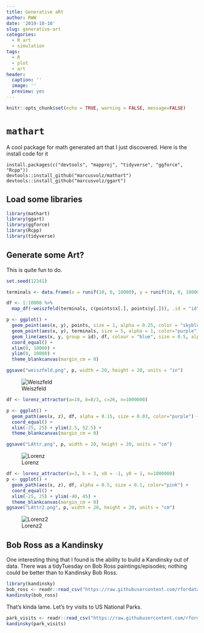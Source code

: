 ```yaml
---
title: Generative aRt
author: RWW
date: '2019-10-10'
slug: generative-art
categories:
  - R art
  - simulation
tags:
  - R
  - plot
  - art
header:
  caption: ''
  image: ''
  preview: yes
---
```


```r
knitr::opts_chunk$set(echo = TRUE, warning = FALSE, message=FALSE)
```

# `mathart`

A cool package for math generated art that I just discovered.  Here is the install code for it

```
install.packages(c("devtools", "mapproj", "tidyverse", "ggforce", "Rcpp"))
devtools::install_github("marcusvolz/mathart")
devtools::install_github("marcusvolz/ggart")
```

## Load some libraries

```r
library(mathart)
library(ggart)
library(ggforce)
library(Rcpp)
library(tidyverse)
```


## Generate some Art?

This is quite fun to do.

```r
set.seed(12341)

terminals <- data.frame(x = runif(10, 0, 10000), y = runif(10, 0, 10000))

df <- 1:10000 %>%
  map_df(~weiszfeld(terminals, c(points$x[.], points$y[.])), .id = "id")

p <- ggplot() +
  geom_point(aes(x, y), points, size = 1, alpha = 0.25, color = "skyblue") +
  geom_point(aes(x, y), terminals, size = 5, alpha = 1, color="purple") +
  geom_line(aes(x, y, group = id), df, colour = "blue", size = 0.5, alpha = 0.03) +
  coord_equal() +
  xlim(0, 10000) +
  ylim(0, 10000) +
  theme_blankcanvas(margin_cm = 0)

ggsave("weiszfeld.png", p, width = 20, height = 20, units = "in")
```

![Weiszfeld](static/img/art/weiszfeld.png)


```r
df <- lorenz_attractor(a=18, b=8/3, c=26, n=1000000)

p <- ggplot() +
  geom_path(aes(x, z), df, alpha = 0.15, size = 0.03, color="purple") +
  coord_equal() +
  xlim(-25, 25) + ylim(2.5, 52.5) +
  theme_blankcanvas(margin_cm = 0)

ggsave("LAttr.png", p, width = 20, height = 20, units = "cm")
```

![Lorenz](static/img/art/LAttr.png)

```r
df <- lorenz_attractor(a=3, b = 3, x0 = -1, y0 = 1, n=1000000)
p <- ggplot() +
  geom_path(aes(x, z), df, alpha = 0.5, size = 0.1, color="pink") +
  coord_equal() +
  xlim(-25, 25) + ylim(-40, 45) +
  theme_blankcanvas(margin_cm = 0)
ggsave("LAttr2.png", p, width = 20, height = 20, units = "cm")
```

![Lorenz2](static/img/art/LAttr2.png)

## Bob Ross as a Kandinsky

One interesting thing that I found is the ability to build a Kandinsky out of data.  There was a tidyTuesday on Bob Ross paintings/episodes; nothing could be better than to Kandinsky Bob Ross.

```r
library(kandinsky)
bob_ross <- readr::read_csv("https://raw.githubusercontent.com/rfordatascience/tidytuesday/master/data/2019/2019-08-06/bob-ross.csv")
kandinsky(bob_ross)
```

That's kinda lame.  Let's try visits to US National Parks.

```r
park_visits <- readr::read_csv("https://raw.githubusercontent.com/rfordatascience/tidytuesday/master/data/2019/2019-09-17/national_parks.csv")
kandinsky(park_visits)
```

